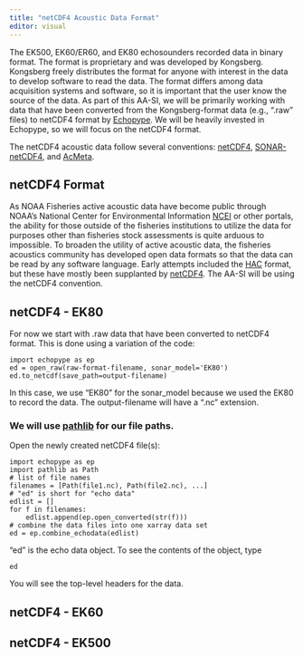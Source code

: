 ```yaml
---
title: "netCDF4 Acoustic Data Format"
editor: visual
---
```


The EK500, EK60/ER60, and EK80 echosounders recorded data in binary format. The format is proprietary and was developed by Kongsberg. Kongsberg freely distributes the format for anyone with interest in the data to develop software to read the data. The format differs among data acquisition systems and software, so it is important that the user know the source of the data. As part of this AA-SI, we will be primarily working with data that have been converted from the Kongsberg-format data (e.g., ".raw" files) to netCDF4 format by [Echopype](https://echopype.readthedocs.io/en/stable/). We will be heavily invested in Echopype, so we will focus on the netCDF4 format.

The netCDF4 acoustic data follow several conventions: [netCDF4](https://unidata.github.io/netcdf4-python/), [SONAR-netCDF4](https://github.com/ices-publications/SONAR-netCDF4), and [AcMeta](https://github.com/ices-publications/AcMeta).

## netCDF4 Format

As NOAA Fisheries active acoustic data have become public through NOAA's National Center for Environmental Information [NCEI](https://www.ncei.noaa.gov/products/water-column-sonar-data) or other portals, the ability for those outside of the fisheries institutions to utilize the data for purposes other than fisheries stock assessments is quite arduous to impossible. To broaden the utility of active acoustic data, the fisheries acoustics community has developed open data formats so that the data can be read by any software language. Early attempts included the [HAC](https://ices-library.figshare.com/articles/report/Description_of_the_ICES_HAC_Standard_Data_Exchange_Format_Version_1_60/18624254?file=33403313) format, but these have mostly been supplanted by [netCDF4](https://www.unidata.ucar.edu/software/netcdf/conventions.html). The AA-SI will be using the netCDF4 convention.

## netCDF4 - EK80

For now we start with .raw data that have been converted to netCDF4 format. This is done using a variation of the code:

```         
import echopype as ep
ed = open_raw(raw-format-filename, sonar_model='EK80')
ed.to_netcdf(save_path=output-filename)
```

In this case, we use "EK80" for the sonar_model because we used the EK80 to record the data. The output-filename will have a ".nc" extension.

### We will use [pathlib](https://docs.python.org/3/library/pathlib.html) for our file paths.

Open the newly created netCDF4 file(s):

```         
import echopype as ep
import pathlib as Path
# list of file names
filenames = [Path(file1.nc), Path(file2.nc), ...]
# "ed" is short for "echo data"
edlist = []
for f in filenames:
    edlist.append(ep.open_converted(str(f)))
# combine the data files into one xarray data set
ed = ep.combine_echodata(edlist)
```

"ed" is the echo data object. To see the contents of the object, type

```         
ed
```

You will see the top-level headers for the data.

## netCDF4 - EK60

## netCDF4 - EK500
